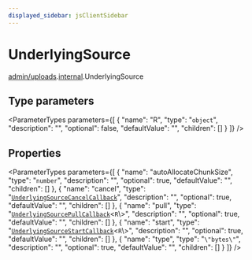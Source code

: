 ```yaml
---
displayed_sidebar: jsClientSidebar
---
```



# UnderlyingSource

[admin/uploads](../../modules/admin_uploads.mdx).[internal](../../admin_uploads/modules/admin_uploads.internal.mdx).UnderlyingSource

## Type parameters

<ParameterTypes parameters={[
  {
    "name": "R",
    "type": "`object`",
    "description": "",
    "optional": false,
    "defaultValue": "",
    "children": []
  }
]} />

## Properties

<ParameterTypes parameters={[
  {
    "name": "autoAllocateChunkSize",
    "type": "`number`",
    "description": "",
    "optional": true,
    "defaultValue": "",
    "children": []
  },
  {
    "name": "cancel",
    "type": "[`UnderlyingSourceCancelCallback`](admin_uploads.internal.UnderlyingSourceCancelCallback.mdx)",
    "description": "",
    "optional": true,
    "defaultValue": "",
    "children": []
  },
  {
    "name": "pull",
    "type": "[`UnderlyingSourcePullCallback`](admin_uploads.internal.UnderlyingSourcePullCallback.mdx)<`R`\\>",
    "description": "",
    "optional": true,
    "defaultValue": "",
    "children": []
  },
  {
    "name": "start",
    "type": "[`UnderlyingSourceStartCallback`](admin_uploads.internal.UnderlyingSourceStartCallback.mdx)<`R`\\>",
    "description": "",
    "optional": true,
    "defaultValue": "",
    "children": []
  },
  {
    "name": "type",
    "type": "``\"bytes\"``",
    "description": "",
    "optional": true,
    "defaultValue": "",
    "children": []
  }
]} />
